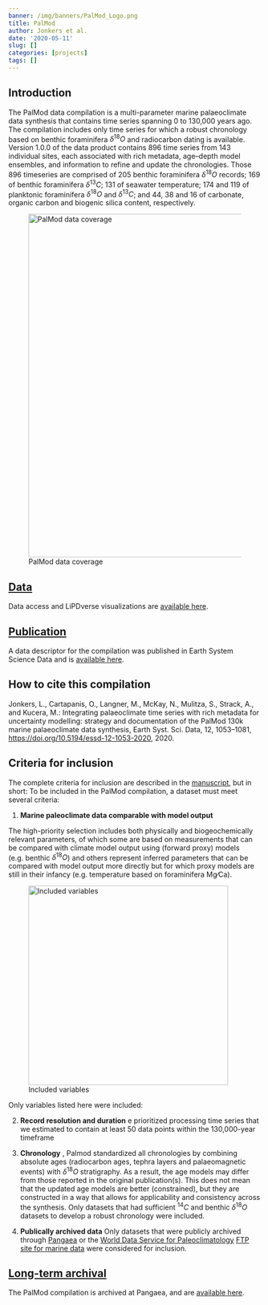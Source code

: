 ```yaml
---
banner: /img/banners/PalMod_Logo.png
title: PalMod
author: Jonkers et al.
date: '2020-05-11'
slug: []
categories: [projects]
tags: []
---
```


## Introduction

The PalMod data compilation is a multi-parameter marine palaeoclimate data synthesis that contains time series spanning 0 to 130,000 years ago. The compilation includes only time series for which a robust chronology based on benthic foraminifera $\delta^{18}O$ and radiocarbon dating is available. Version 1.0.0 of the data product contains 896 time series from 143 individual sites, each associated with rich metadata, age--depth model ensembles, and information to refine and update the chronologies. Those 896 timeseries are comprised of 205 benthic foraminifera $\delta^{18}O$ records; 169 of benthic foraminifera $\delta^{13}C$; 131 of seawater temperature; 174 and 119 of planktonic foraminifera $\delta^{18}O$ and $\delta^{13}C$; and 44, 38 and 16 of carbonate, organic carbon and biogenic silica content, respectively.

![PalMod data coverage](images/paste-0680CBF3.png){width="685"}

## [Data](http://lipdverse.org/PalMod/current_version/)

Data access and LiPDverse visualizations are [available here](http://lipdverse.org/iso2k/current_version/).

## [Publication](https://essd.copernicus.org/articles/12/1053/2020/)

A data descriptor for the compilation was published in Earth System Science Data and is [available here](https://essd.copernicus.org/articles/12/1053/2020/).

## How to cite this compilation

Jonkers, L., Cartapanis, O., Langner, M., McKay, N., Mulitza, S., Strack, A., and Kucera, M.: Integrating palaeoclimate time series with rich metadata for uncertainty modelling: strategy and documentation of the PalMod 130k marine palaeoclimate data synthesis, Earth Syst. Sci. Data, 12, 1053--1081, <https://doi.org/10.5194/essd-12-1053-2020>, 2020.

## Criteria for inclusion {#criteria}

The complete criteria for inclusion are described in the [manuscript](https://essd.copernicus.org/articles/12/2261/2020/), but in short: To be included in the PalMod compilation, a dataset must meet several criteria:

1.  **Marine paleoclimate data comparable with model output**

The high-priority selection includes both physically and biogeochemically relevant parameters, of which some are based on measurements that can be compared with climate model output using (forward proxy) models (e.g. benthic $\delta^{18}O$) and others represent inferred parameters that can be compared with model output more directly but for which proxy models are still in their infancy (e.g. temperature based on foraminifera Mg∕Ca).

![Included variables](images/paste-F2FB1A4A.png){width="398"}

Only variables listed here were included:

2.  **Record resolution and duration** e prioritized processing time series that we estimated to contain at least 50 data points within the 130,000-year timeframe

3.  **Chronology** , Palmod standardized all chronologies by combining absolute ages (radiocarbon ages, tephra layers and palaeomagnetic events) with $\delta^{18}O$ stratigraphy. As a result, the age models may differ from those reported in the original publication(s). This does not mean that the updated age models are better (constrained), but they are constructed in a way that allows for applicability and consistency across the synthesis. Only datasets that had sufficient $^{14}C$ and benthic $\delta^{18}O$ datasets to develop a robust chronology were included.

4.  **Publically archived data** Only datasets that were publicly archived through [Pangaea](https://pangaea.de/) or the [World Data Service for Paleoclimatology](https://www.ncei.noaa.gov/products/paleoclimatology) [FTP site for marine data](ftp://ftp.ncdc.noaa.gov/pub/data/paleo/paleocean//sediment_files/complete) were considered for inclusion.

## [Long-term archival](https://doi.pangaea.de/10.1594/PANGAEA.908831)

The PalMod compilation is archived at Pangaea, and are [available here](https://doi.pangaea.de/10.1594/PANGAEA.908831).
